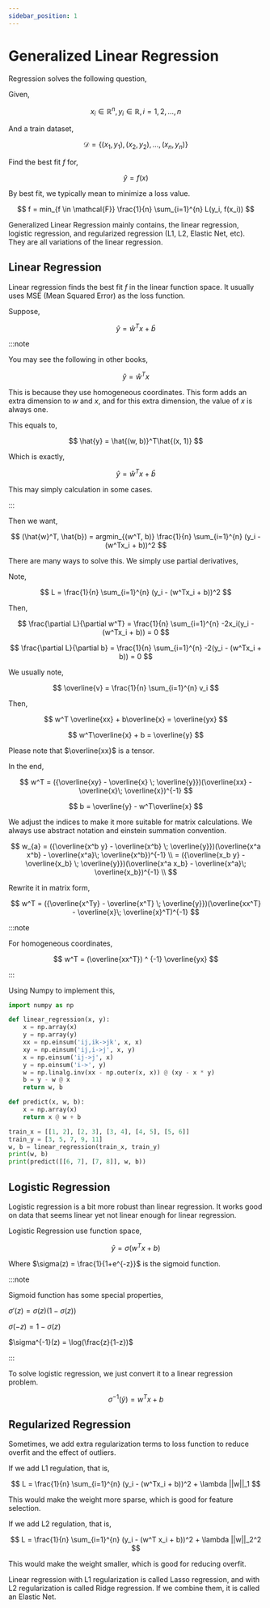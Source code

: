 ```yaml
---
sidebar_position: 1
---
```


# Generalized Linear Regression

Regression solves the following question,

Given,

$$
x_i \in \mathbb{R}^n, y_i \in \mathbb{R}, i = 1, 2, \ldots, n
$$

And a train dataset,

$$
\mathcal{D} = \{(x_1, y_1), (x_2, y_2), \ldots, (x_n, y_n)\}
$$

Find the best fit $f$ for,

$$
\hat{y} = f(x)
$$

By best fit, we typically mean to minimize a loss value.

$$
f = min_{f \in \mathcal{F}} \frac{1}{n}  \sum_{i=1}^{n} L(y_i, f(x_i))
$$

Generalized Linear Regression mainly contains, the linear regression, logistic regression, and regularized regression (L1, L2, Elastic Net, etc). They are all variations of the linear regression.

## Linear Regression

Linear regression finds the best fit $f$ in the linear function space. It usually uses MSE (Mean Squared Error) as the loss function.

Suppose,

$$
\hat{y} = \hat{w}^Tx+\hat{b}
$$

:::note

You may see the following in other books,

$$
\hat{y} = \hat{w}^Tx
$$

This is because they use homogeneous coordinates. This form adds an extra dimension to $w$ and $x$, and for this extra dimension, the value of $x$ is always one.

This equals to,

$$
\hat{y} = \hat{(w, b)}^T\hat{(x, 1)}
$$

Which is exactly,

$$
\hat{y} = \hat{w}^Tx+\hat{b}
$$

This may simply calculation in some cases.

:::

Then we want,

$$
(\hat{w}^T, \hat{b}) = argmin_{(w^T, b)} \frac{1}{n} \sum_{i=1}^{n} (y_i - (w^Tx_i + b))^2
$$

There are many ways to solve this. We simply use partial derivatives,

Note,

$$
L = \frac{1}{n} \sum_{i=1}^{n} (y_i - (w^Tx_i + b))^2
$$

Then,

$$
\frac{\partial L}{\partial w^T} = \frac{1}{n} \sum_{i=1}^{n} -2x_i(y_i - (w^Tx_i + b)) = 0
$$

$$
\frac{\partial L}{\partial b} = \frac{1}{n} \sum_{i=1}^{n} -2(y_i - (w^Tx_i + b)) = 0
$$

We usually note,

$$
\overline{v}  = \frac{1}{n} \sum_{i=1}^{n} v_i
$$

Then,

$$
w^T \overline{xx} + b\overline{x} = \overline{yx}
$$

$$
w^T\overline{x} + b = \overline{y}
$$

Please note that $\overline{xx}$ is a tensor.

In the end,

$$
w^T = ({\overline{xy} - \overline{x} \; \overline{y}})(\overline{xx} - \overline{x}\; \overline{x})^{-1}
$$

$$
b = \overline{y} - w^T\overline{x}
$$

We adjust the indices to make it more suitable for matrix calculations. We always use abstract notation and einstein summation convention.

$$
w_{a} = ({\overline{x^b y} - \overline{x^b} \; \overline{y}})(\overline{x^a x^b} - \overline{x^a}\; \overline{x^b})^{-1} \\
= ({\overline{x_b y} - \overline{x_b} \; \overline{y}})(\overline{x^a x_b} - \overline{x^a}\; \overline{x_b})^{-1} \\
$$

Rewrite it in matrix form,

$$
w^T = ({\overline{x^Ty} - \overline{x^T} \; \overline{y}})(\overline{xx^T} - \overline{x}\; \overline{x}^T)^{-1}
$$

:::note

For homogeneous coordinates,

$$
w^T = (\overline{xx^T}) ^ {-1} \overline{yx}
$$

:::

Using Numpy to implement this,

```python
import numpy as np

def linear_regression(x, y):
    x = np.array(x)
    y = np.array(y)
    xx = np.einsum('ij,ik->jk', x, x)
    xy = np.einsum('ij,i->j', x, y)
    x = np.einsum('ij->j', x)
    y = np.einsum('i->', y)
    w = np.linalg.inv(xx - np.outer(x, x)) @ (xy - x * y)
    b = y - w @ x
    return w, b

def predict(x, w, b):
    x = np.array(x)
    return x @ w + b

train_x = [[1, 2], [2, 3], [3, 4], [4, 5], [5, 6]]
train_y = [3, 5, 7, 9, 11]
w, b = linear_regression(train_x, train_y)
print(w, b)
print(predict([[6, 7], [7, 8]], w, b))
```

## Logistic Regression

Logistic regression is a bit more robust than linear regression. It works good on data that seems linear yet not linear enough for linear regression.

Logistic Regression use function space,

$$
\hat{y} = \sigma(w^Tx + b)
$$

Where $\sigma(z) = \frac{1}{1+e^{-z}}$ is the sigmoid function.

:::note

Sigmoid function has some special properties,

$\sigma'(z) = \sigma(z)(1-\sigma(z))$

$\sigma(-z) = 1 - \sigma(z)$

$\sigma^{-1}(z) = \log(\frac{z}{1-z})$

:::

To solve logistic regression, we just convert it to a linear regression problem.

$$
\sigma^{-1}(\hat{y}) = w^Tx + b
$$

## Regularized Regression

Sometimes, we add extra regularization terms to loss function to reduce overfit and the effect of outliers.

If we add L1 regulation, that is,

$$
L = \frac{1}{n} \sum_{i=1}^{n} (y_i - (w^Tx_i + b))^2 + \lambda ||w||_1
$$

This would make the weight more sparse, which is good for feature selection.

If we add L2 regulation, that is,

$$
L = \frac{1}{n} \sum_{i=1}^{n} (y_i - (w^T x_i + b))^2 + \lambda ||w||_2^2
$$

This would make the weight smaller, which is good for reducing overfit.

Linear regression with L1 regularization is called Lasso regression, and with L2 regularization is called Ridge regression. If we combine them, it is called an Elastic Net.
